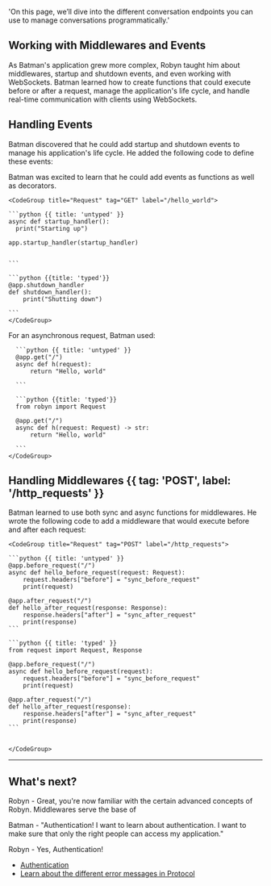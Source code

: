  'On this page, we’ll dive into the different conversation endpoints you can use to manage conversations programmatically.'

## Working with Middlewares and Events

As Batman's application grew more complex, Robyn taught him about middlewares, startup and shutdown events, and even working with WebSockets. Batman learned how to create functions that could execute before or after a request, manage the application's life cycle, and handle real-time communication with clients using WebSockets.


## Handling Events

Batman discovered that he could add startup and shutdown events to manage his application's life cycle. He added the following code to define these events:

<Row>
<Col>
Batman was excited to learn that he could add events as functions as well as decorators.
</Col>
  <Col sticky>

    <CodeGroup title="Request" tag="GET" label="/hello_world">

    ```python {{ title: 'untyped' }}
    async def startup_handler():
      print("Starting up")

    app.startup_handler(startup_handler)


    ```

    ```python {{title: 'typed'}}
    @app.shutdown_handler
    def shutdown_handler():
        print("Shutting down")

    ```
    </CodeGroup>
  </Col>
</Row>

<Row>

  <Col>
    For an asynchronous request, Batman used:
  </Col>
  <Col sticky>
    <CodeGroup title="Request" tag="GET" label="/hello_world">

      ```python {{ title: 'untyped' }}
      @app.get("/")
      async def h(request):
          return "Hello, world"

      ```

      ```python {{title: 'typed'}}
      from robyn import Request 

      @app.get("/")
      async def h(request: Request) -> str:
          return "Hello, world"

      ```
    </CodeGroup>
  </Col>
</Row>




## Handling Middlewares {{ tag: 'POST', label: '/http_requests' }}

<Row>
  <Col>

  Batman learned to use both sync and async functions for middlewares. He wrote the following code to add a middleware that would execute before and after each request:

  

  </Col>
  <Col sticky>

    <CodeGroup title="Request" tag="POST" label="/http_requests">

    ```python {{ title: 'untyped' }}
    @app.before_request("/")
    async def hello_before_request(request: Request):
        request.headers["before"] = "sync_before_request"
        print(request)

    @app.after_request("/")
    def hello_after_request(response: Response):
        response.headers["after"] = "sync_after_request"
        print(response)
    ```

    ```python {{ title: 'typed' }}
    from request import Request, Response

    @app.before_request("/")
    async def hello_before_request(request):
        request.headers["before"] = "sync_before_request"
        print(request)

    @app.after_request("/")
    def hello_after_request(response):
        response.headers["after"] = "sync_after_request"
        print(response)
    ```


    </CodeGroup>


  </Col>
</Row>

---


## What's next?

Robyn - Great, you're now familiar with the certain advanced concepts of Robyn. Middlewares serve the base of 

Batman - "Authentication! I want to learn about authentication. I want to make sure that only the right people can access my application."

Robyn - Yes, Authentication!


- [Authentication](/documentation/api_reference/authentication)
- [Learn about the different error messages in Protocol](/errors)

